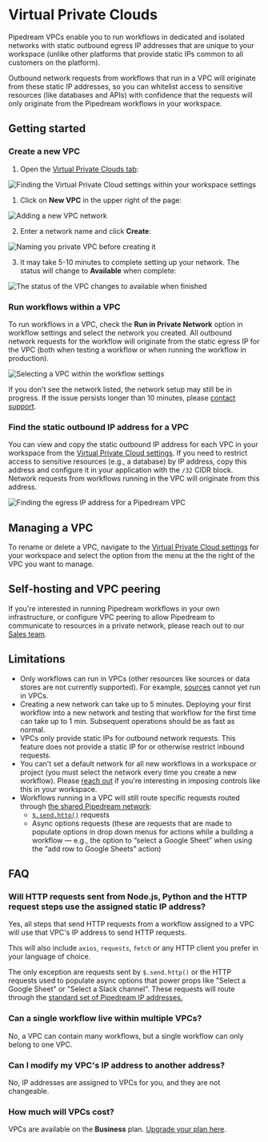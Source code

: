 
# Virtual Private Clouds

<VideoPlayer src="https://www.youtube.com/embed/E_dfTCCccPE" title="Virtual Private Clouds" />

Pipedream VPCs enable you to run workflows in dedicated and isolated networks with static outbound egress IP addresses that are unique to your workspace (unlike other platforms that provide static IPs common to all customers on the platform).

Outbound network requests from workflows that run in a VPC will originate from these static IP addresses, so you can whitelist access to sensitive resources (like databases and APIs) with confidence that the requests will only originate from the Pipedream workflows in your workspace.

## Getting started

### Create a new VPC

1. Open the [Virtual Private Clouds tab](https://pipedream.com/settings/networks):

![Finding the Virtual Private Cloud settings within your workspace settings](https://res.cloudinary.com/pipedreamin/image/upload/v1690914583/CleanShot_2023-08-01_at_14.29.24_slx1a7.png)

1. Click on **New VPC** in the upper right of the page:

![Adding a new VPC network](https://res.cloudinary.com/pipedreamin/image/upload/v1690914653/CleanShot_2023-08-01_at_14.30.47_okdiyx.png)

2. Enter a network name and click **Create**:

![Naming you private VPC before creating it](https://res.cloudinary.com/pipedreamin/image/upload/v1690913009/CleanShot_2023-08-01_at_14.03.24_smxujq.png)

3. It may take 5-10 minutes to complete setting up your network. The status will change to **Available** when complete:

![The status of the VPC changes to available when finished](https://res.cloudinary.com/pipedreamin/image/upload/v1690913069/CleanShot_2023-08-01_at_14.04.22_ro2bgx.png)

### Run workflows within a VPC

To run workflows in a VPC, check the **Run in Private Network** option in workflow settings and select the network you created. All outbound network requests for the workflow will originate from the static egress IP for the VPC (both when testing a workflow or when running the workflow in production).

![Selecting a VPC within the workflow settings](https://res.cloudinary.com/pipedreamin/image/upload/v1690913944/CleanShot_2023-08-01_at_14.18.42_rihwff.png)

If you don't see the network listed, the network setup may still be in progress. If the issue persists longer than 10 minutes, please [contact support](https://pipedream.com/support).

### Find the static outbound IP address for a VPC

You can view and copy the static outbound IP address for each VPC in your workspace from the [Virtual Private Cloud settings](https://pipedream.com/settings/networks). If you need to restrict access to sensitive resources (e.g., a database) by IP address, copy this address and configure it in your application with the `/32` CIDR block. Network requests from workflows running in the VPC will originate from this address.

![Finding the egress IP address for a Pipedream VPC](https://res.cloudinary.com/pipedreamin/image/upload/v1690914910/CleanShot_2023-08-01_at_14.34.56_lp5jt3.png)

## Managing a VPC

To rename or delete a VPC, navigate to the [Virtual Private Cloud settings](https://pipedream.com/settings/networks) for your workspace and select the option from the menu at the the right of the VPC you want to manage.

## Self-hosting and VPC peering

If you're interested in running Pipedream workflows in your own infrastructure, or configure VPC peering to allow Pipedream to communicate to resources in a private network, please reach out to our [Sales team](mailto:sales@pipedream.com).

## Limitations

- Only workflows can run in VPCs (other resources like sources or data stores are not currently supported). For example, [sources](/workflows/building-workflows/triggers/) cannot yet run in VPCs.
- Creating a new network can take up to 5 minutes. Deploying your first workflow into a new network and testing that workflow for the first time can take up to 1 min. Subsequent operations should be as fast as normal.
- VPCs only provide static IPs for outbound network requests. This feature does not provide a static IP for or otherwise restrict inbound requests.
- You can't set a default network for all new workflows in a workspace or project (you must select the network every time you create a new workflow). Please [reach out](https://pipedream.com/support) if you're interesting in imposing controls like this in your workspace.
- Workflows running in a VPC will still route specific requests routed through [the shared Pipedream network](/workflows/data-management/destinations/http/#ip-addresses-for-pipedream-http-requests):
  - [`$.send.http()`](/workflows/data-management/destinations/http/) requests
  - Async options requests (these are requests that are made to populate options in drop down menus for actions while a building a workflow — e.g., the option to “select a Google Sheet” when using the “add row to Google Sheets” action)

## FAQ

### Will HTTP requests sent from Node.js, Python and the HTTP request steps use the assigned static IP address?

Yes, all steps that send HTTP requests from a workflow assigned to a VPC will use that VPC's IP address to send HTTP requests.

This will also include `axios`, `requests`, `fetch` or any HTTP client you prefer in your language of choice.

The only exception are requests sent by `$.send.http()` or the HTTP requests used to populate async options that power props like "Select a Google Sheet" or "Select a Slack channel". These requests will route through the [standard set of Pipedream IP addresses.](/privacy-and-security/#hosting-details)

### Can a single workflow live within multiple VPCs?

No, a VPC can contain many workflows, but a single workflow can only belong to one VPC.

### Can I modify my VPC's IP address to another address?

No, IP addresses are assigned to VPCs for you, and they are not changeable.

### How much will VPCs cost?

VPCs are available on the **Business** plan. [Upgrade your plan here](https://pipedream.com/pricing).
